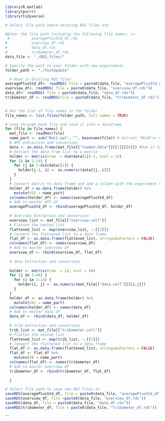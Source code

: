 

```r
library(R.matlab)
library(purrr)
library(tidyverse)
```


```r
# Select file path where existing RDS files are

#Enter the file path including the following file names: \n
 #          averagePlusStd_df.rds
#           overview_df.rds
#           data_df.rds
#           tribometer_df.rds
data_file <- "./RDS_files/"

# Specify the path to your folder with new experiments
folder_path <- "./TestUpdate"

```


```r
  # Read in Existing RDS files
averagePlusStd_df<- readRDS( file = paste0(data_file, "averagePlusStd_df.rds"))
overview_df<- readRDS( file = paste0(data_file, "overview_df.rds"))
data_df<- readRDS( file = paste0(data_file, "data_df.rds"))
tribometer_df <- readRDS(file = paste0(data_file, "tribometer_df.rds"))
  
```


```r

# Get the list of file names in the folder
file_names <- list.files(folder_path, full.names = TRUE)

# Loop through each file and read it into a dataframe
for (file in file_names) {
  mat_file <- readMat(file)
  name_part <- sub("Mat2.mat", "", basename(file)) # Extract "Mn20"or name of experiment
  # APS extraction and conversion
  data <- as.data.frame(mat_file[["loaded.data"]][[1]][[6]]) #Use it to extract average Plus Stnd List form
  # Extract the data from list to a matrix
  holder <- matrix(nrow  = dim(data[1])-1, ncol = 14)
  for (i in 1:14) {
    for (j in 2:dim(data)[1]) {
      holder[j-1, i] <- as.numeric(data[[j, i]])
    }
  }
  # Convert matrix to data frame and add a column with the experiment name
  holder_df <-as.data.frame(holder) %>% 
    mutate(V15 = name_part) 
  colnames(holder_df) <- names(averagePlusStd_df)
  # Add to master APS df
  averagePlusStd_df <- rbind(averagePlusStd_df, holder_df)
  
  # Overview Extraction and conversion
  overview_list <- mat_file[["overview.cell"]]
  # Flatten the nested list
  flattened_list <- map(overview_list, ~.[[1]])
  # Convert the flattened list to a data frame
  flat_df <- as.data.frame(flattened_list, stringsAsFactors = FALSE)
  colnames(flat_df) <- names(overview_df)
  # Add to master overview df
  overview_df <- rbind(overview_df, flat_df)
  
  # data Extraction and conversion
  
  holder <- matrix(nrow  = 14, ncol = 40)
  for (j in 1:40) {
    for (i in 1:14) {
      holder[i, j] <- as.numeric(mat_file[["data.cell"]][[i,j]])
    }
  }
  holder_df <- as.data.frame(holder) %>% 
    mutate(V41 = name_part)
  colnames(holder_df) <- names(data_df)
  # Add to master data df
  data_df <- rbind(data_df, holder_df)
  
  # trib extraction and conversion
  trib_list <- mat_file[["tribometer.cell"]]
  # Flatten the nested list
  flattened_list <- map(trib_list, ~.[[1]])
  # Convert the flattened list to a data frame
  flat_df <- as.data.frame(flattened_list, stringsAsFactors = FALSE)
  flat_df <- flat_df %>% 
    mutate(X8 = name_part)
  colnames(flat_df) <- names(tribometer_df)
  # Add to master overview df
  tribometer_df <- rbind(tribometer_df, flat_df)
  
  }

```


```r
# Select file path to save new RDS files to
saveRDS(averagePlusStd_df, file = paste0(data_file, "averagePlusStd_df.rds"))
saveRDS(overview_df, file =paste0(data_file, "overview_df.rds"))
saveRDS(data_df, file = paste0(data_file, "data_df.rds"))
saveRDS(tribometer_df, file = paste0(data_file, "tribometer_df.rds"))
```
```

